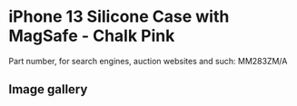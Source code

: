 
# iPhone 13 Silicone Case with MagSafe - Chalk Pink

Part number, for search engines, auction websites and such: MM283ZM/A

## Image gallery

<div style={{ width: "768px" }}>
  <GalleryComponent
    images={[
      {
        original: "/everysource/MM283.png",
        thumbnail: "/everypreview/MM283.png",
      },
      {
        original: "/everysource/MM283_AV1.png",
        thumbnail: "/everypreview/MM283_AV1.png",
      },
      {
        original: "/everysource/MM283_AV2.png",
        thumbnail: "/everypreview/MM283_AV2.png",
      },
      {
        original: "/everysource/MM283_AV3.png",
        thumbnail: "/everypreview/MM283_AV3.png",
      },
      {
        original: "/everysource/MM283_AV4.png",
        thumbnail: "/everypreview/MM283_AV4.png",
      },
      {
        original: "/everysource/MM283_AV5.png",
        thumbnail: "/everypreview/MM283_AV5.png",
      },
      {
        original: "/everysource/MM283_AV6.png",
        thumbnail: "/everypreview/MM283_AV6.png",
      },
      {
        original: "/everysource/MM283_AV7.png",
        thumbnail: "/everypreview/MM283_AV7.png",
      }
    ]}
  />
</div>